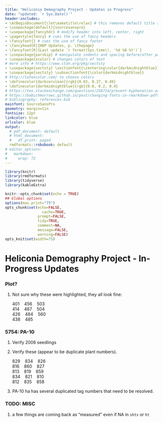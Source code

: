 ```yaml
---
title: "Heliconia Demography Project - Updates in Progress"
date: "updated: `r Sys.Date()`"
header-includes:
- \AtBeginDocument{\let\maketitle\relax} # this removes default title section
- \usepackage[default]{sourcesanspro}
- \usepackage{fancyhdr} # modify header into left, center, right
- \pagestyle{fancy} # cues the use of fancy headers
- \fancyfoot{} # cues the use of fancy footer
- \fancyhead[R]{HDP Updates, p. \thepage} 
- \fancyfoot[R]{Last update `r format(Sys.time(), '%d %B %Y')`}
- \usepackage{parskip} # manipulate indents and spacing before/after paragra phs 
- \usepackage{xcolor} # changes colors of text
# more info # https://www.ctan.org/pkg/sectsty
- \usepackage{sectsty} \sectionfont{\centering\color{darkmidnightblue}}
- \usepackage{sectsty} \subsectionfont{\color{darkmidnightblue}}
# http://latexcolor.com/ to choose colors
- \definecolor{darkcerulean}{rgb}{0.03, 0.27, 0.49}
- \definecolor{darkmidnightblue}{rgb}{0.0, 0.2, 0.4}
# https://tex.stackexchange.com/questions/258714/prevent-hyphenation-across-lines-enforce-right-margin
# https://babichmorrowc.github.io/post/changing-fonts-in-rmarkdown-pdfs/
# bibliography: references.bib
mainfont: SourceSansPro
geometry: margin=1in
fontsize: 12pt
linkcolor: blue
urlcolor: blue
output:
  # pdf_document: default
  # html_document:
  #   df_print: paged
  rmdformats::robobook: default
# editor_options: 
#   markdown: 
#     wrap: 72
---
```


```r
library(knitr)
library(rmdformats)
library(tidyverse)
library(kableExtra)

knitr::opts_chunk$set(echo = TRUE)
## Global options
options(max.print="75")
opts_chunk$set(echo=FALSE,
	             cache=TRUE,
               prompt=FALSE,
               tidy=TRUE,
               comment=NA,
               message=FALSE,
               warning=FALSE)
opts_knit$set(width=75)
```

# Heliconia Demography Project - In-Progress Updates

### Plot?

1.  Not sure why these were highlighted, they all look fine: 

    401 &nbsp;&nbsp; 456 &nbsp;&nbsp; 503  
    414 &nbsp;&nbsp; 467 &nbsp;&nbsp; 504    
    426 &nbsp;&nbsp; 484 &nbsp;&nbsp; 560  
    438 &nbsp;&nbsp; 485  

### 5754: PA-10

1.  Verify 2006 seedlings
2.  Verify these (appear to be duplicate plant numbers).  

    829 &nbsp;&nbsp; 834 &nbsp;&nbsp; 826  
    816 &nbsp;&nbsp; 860 &nbsp;&nbsp; 827  
    813 &nbsp;&nbsp; 819 &nbsp;&nbsp; 859  
    834 &nbsp;&nbsp; 821 &nbsp;&nbsp; 810  
    812 &nbsp;&nbsp; 835 &nbsp;&nbsp; 858  

3. PA-10 ha has several duplicated tag numbers that need to be resolved.

<!-- ```{r pa10_dupes} -->
<!-- dupes_pa10<-filter(dupes,plot=="5754") -->
<!-- dupes_pa10<-filter(dupes_pa10,(is.na(shts)==FALSE) & is.na(ht)==FALSE) %>% -->
<!--   select(plot, tag_number, year, row, column,shts, ht, code) -->
<!-- rownames(dupes_pa10) <- NULL -->
<!-- dupes_pa10 -->
<!-- write_csv(dupes_pa10, "./data_check/dupes_pa10.csv") -->

<!-- dupes_pa10_short<-filter(dupes,plot=="5754") %>% -->
<!--   group_by(tag_number) %>% -->
<!--   slice(1) -->
<!-- dupes_pa10_short$tag_number -->
<!-- ``` -->

### TODO: MISC

1. a few things are coming back as "measured" even if NA in `shts` or `ht`
